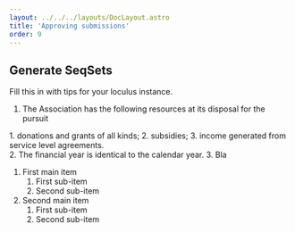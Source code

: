 ```yaml
---
layout: ../../../layouts/DocLayout.astro
title: 'Approving submissions'
order: 9
---
```


## Generate SeqSets

Fill this in with tips for your loculus instance.






1. The Association has the following resources at its disposal for the pursuit
<div class="lettered-list">
<div class="indent">
1. donations and grants of all kinds;
2. subsidies;
3. income generated from service level agreements.
</div>
</div>
2. The financial year is identical to the calendar year.
3. Bla


<div class="multiLevelNumberedList">
<ol>
  <li>First main item
    <ol>
      <li>First sub-item</li>
      <li>Second sub-item</li>
    </ol>
  </li>
  <li>Second main item
    <ol>
      <li>First sub-item</li>
      <li>Second sub-item</li>
    </ol>
  </li>
</ol>
</div>